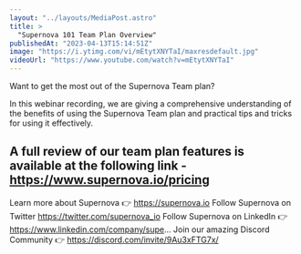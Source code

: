 ```yaml
---
layout: "../layouts/MediaPost.astro"
title: >
  "Supernova 101 Team Plan Overview"
publishedAt: "2023-04-13T15:14:51Z"
image: "https://i.ytimg.com/vi/mEtytXNYTaI/maxresdefault.jpg"
videoUrl: "https://www.youtube.com/watch?v=mEtytXNYTaI"
---
```


Want to get the most out of the Supernova Team plan?

In this webinar recording, we are giving a comprehensive understanding of the benefits of using the Supernova Team plan and practical tips and tricks for using it effectively.

## A full review of our team plan features is available at the following link - https://www.supernova.io/pricing

Learn more about Supernova 👉 https://supernova.io
Follow Supernova on Twitter https://twitter.com/supernova_io
Follow Supernova on LinkedIn 👉https://www.linkedin.com/company/supe...
Join our amazing Discord Community 👉 https://discord.com/invite/9Au3xFTG7x/
